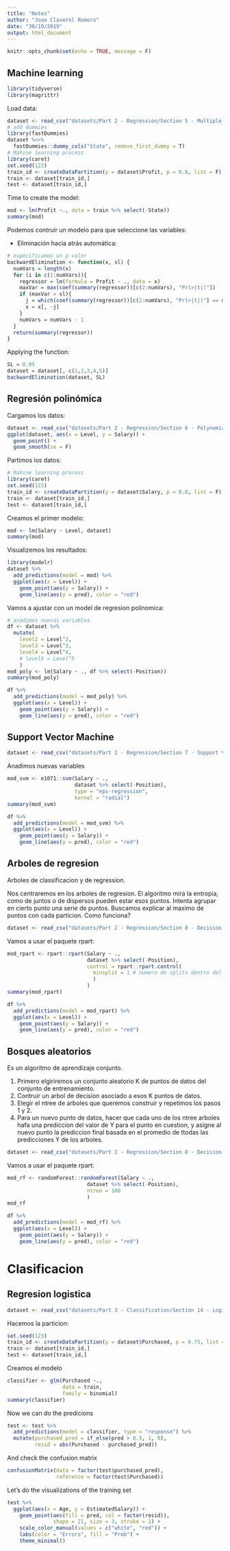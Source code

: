```yaml
---
title: "Notes"
author: "Joan Claverol Romero"
date: "30/10/2019"
output: html_document
---
```


```r
knitr::opts_chunk$set(echo = TRUE, message = F)
```

## Machine learning

```r
library(tidyverse)
library(magrittr)
```

Load data:

```r
dataset <- read_csv("datasets/Part 2 - Regression/Section 5 - Multiple Linear Regression/50_Startups.csv")
# add dummies
library(fastDummies)
dataset %<>% 
  fastDummies::dummy_cols("State", remove_first_dummy = T)
# Mahine learning process
library(caret)
set.seed(123)
train_id <- createDataPartition(y = dataset$Profit, p = 0.8, list = F)
train <- dataset[train_id,]
test <- dataset[train_id,]
```

Time to create the model:

```r
mod <- lm(Profit ~., data = train %>% select(-State))
summary(mod)
```

Podemos contruir un modelo para que seleccione las variables:

* Eliminación hacia atrás automàtica:

```r
# especificamos un p valor
backwardElimination <- function(x, sl) {
  numVars = length(x)
  for (i in c(1:numVars)){
    regressor = lm(formula = Profit ~ ., data = x)
    maxVar = max(coef(summary(regressor))[c(2:numVars), "Pr(>|t|)"])
    if (maxVar > sl){
      j = which(coef(summary(regressor))[c(2:numVars), "Pr(>|t|)"] == maxVar)
      x = x[, -j]
    }
    numVars = numVars - 1
  }
  return(summary(regressor))
}
```

Applying the function:

```r
SL = 0.05
dataset = dataset[, c(1,2,3,4,5)]
backwardElimination(dataset, SL)

```


## Regresión polinómica

Cargamos los datos:

```r
dataset <- read_csv("datasets/Part 2 - Regression/Section 6 - Polynomial Regression/Position_Salaries.csv")
ggplot(dataset, aes(x = Level, y = Salary)) +
  geom_point() +
  geom_smooth(se = F)
```

Partimos los datos:

```r
# Mahine learning process
library(caret)
set.seed(123)
train_id <- createDataPartition(y = dataset$Salary, p = 0.8, list = F)
train <- dataset[train_id,]
test <- dataset[train_id,]
```

Creamos el primer modelo:

```r
mod <- lm(Salary ~ Level, dataset)
summary(mod)
```

Visualizemos los resultados:

```r
library(modelr)
dataset %>% 
  add_predictions(model = mod) %>% 
  ggplot(aes(x = Level)) +
    geom_point(aes(y = Salary)) +
    geom_line(aes(y = pred), color = "red")
```


Vamos a ajustar con un model de regresion polinomica:

```r
# anadimos nuevas variables
df <- dataset %>% 
  mutate(
    level2 = Level^2,
    level3 = Level^3,
    level4 = Level^4,
    # level5 = Level^5
    )
mod_poly <- lm(Salary ~ ., df %>% select(-Position))
summary(mod_poly)
```

```r
df %>% 
  add_predictions(model = mod_poly) %>% 
  ggplot(aes(x = Level)) +
    geom_point(aes(y = Salary)) +
    geom_line(aes(y = pred), color = "red")
```

## Support Vector Machine

```r
dataset <- read_csv("datasets/Part 2 - Regression/Section 7 - Support Vector Regression (SVR)/Position_Salaries.csv")
```

Anadimos nuevas variables

```r
mod_svm <- e1071::svm(Salary ~ ., 
                      dataset %>% select(-Position), 
                      type = "eps-regression", 
                      kernel = "radial")
summary(mod_svm)
```

```r
df %>% 
  add_predictions(model = mod_svm) %>% 
  ggplot(aes(x = Level)) +
    geom_point(aes(y = Salary)) +
    geom_line(aes(y = pred), color = "red")
```

## Arboles de regresion

Arboles de classificacion y de regression. 

Nos centraremos en los arboles de regresion. 
El algoritmo mira la entropia, como de juntos o de dispersos pueden estar esos puntos. Intenta agrupar en cierto punto una serie de puntos. Buscamos explicar al maximo de puntos con cada particion. 
Como funciona?

```r
dataset <- read_csv("datasets/Part 2 - Regression/Section 8 - Decision Tree Regression/Position_Salaries.csv")
```

Vamos a usar el paquete rpart:


```r
mod_rpart <- rpart::rpart(Salary ~ ., 
                          dataset %>% select(-Position),
                          control = rpart::rpart.control(
                            minsplit = 1 # numero de splits dentro del arbol
                            )
                          )
summary(mod_rpart)
```

```r
df %>% 
  add_predictions(model = mod_rpart) %>% 
  ggplot(aes(x = Level)) +
    geom_point(aes(y = Salary)) +
    geom_line(aes(y = pred), color = "red")
```

## Bosques aleatorios

Es un algoritmo de aprendizaje conjunto. 

1. Primero elgiriremos un conjunto aleatorio K de puntos de datos del conjunto de entrenamiento. 
2. Contruir un arbol de decision asociado a esos K puntos de datos. 
3. Elegir el ntree de arboles que queremos construir y repetimos los pasos 1 y 2. 
4. Para un nuevo punto de datos, hacer que cada uno de los ntree arboles hafa una prediccion del valor de Y para el punto en cuestion, y asigne al nuevo punto la prediccion final basada en el promedio de ttodas las predicciones Y de los arboles. 

```r
dataset <- read_csv("datasets/Part 2 - Regression/Section 8 - Decision Tree Regression/Position_Salaries.csv")
```

Vamos a usar el paquete rpart:


```r
mod_rf <- randomForest::randomForest(Salary ~ ., 
                          dataset %>% select(-Position), 
                          ntree = 100
                          )
mod_rf
```

```r
df %>% 
  add_predictions(model = mod_rf) %>% 
  ggplot(aes(x = Level)) +
    geom_point(aes(y = Salary)) +
    geom_line(aes(y = pred), color = "red")
```

# Clasificacion

## Regresion logistica

```r
dataset <- read_csv("datasets/Part 3 - Classification/Section 14 - Logistic Regression/Social_Network_Ads.csv")
```

Hacemos la particion:

```r
set.seed(123)
train_id <- createDataPartition(y = dataset$Purchased, p = 0.75, list = F)
train <- dataset[train_id,]
test <- dataset[train_id,]
```

Creamos el modelo

```r
classifier <- glm(Purchased ~., 
                  data = train,
                  family = binomial)
summary(classifier)
```

Now we can do the predicions

```r
test <- test %>% 
  add_predictions(model = classifier, type = "response") %>% 
  mutate(purchased_pred = if_else(pred > 0.5, 1, 0),
         resid = abs(Purchased - purchased_pred))
```

And check the confusion matrix

```r
confusionMatrix(data = factor(test$purchased_pred), 
                reference = factor(test$Purchased))
```

Let's do the visualizations of the training set

```r
test %>% 
  ggplot(aes(x = Age, y = EstimatedSalary)) +
    geom_point(aes(fill = pred, col = factor(resid)), 
               shape = 21, size = 3, stroke = 1) +
    scale_color_manual(values = c("white", "red")) + 
    labs(color = "Errors", fill = "Prob") +
    theme_minimal()
```

